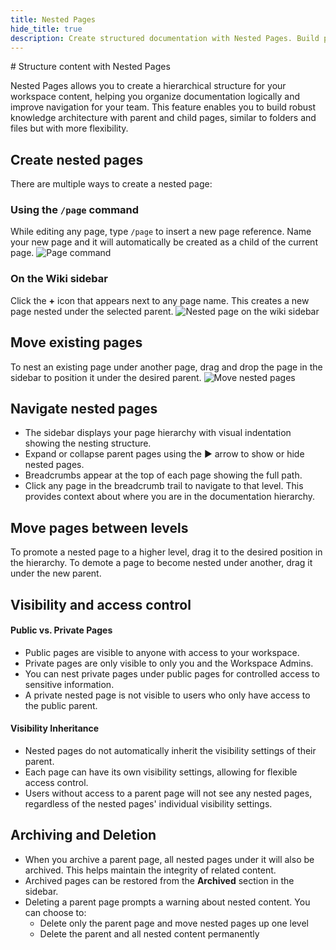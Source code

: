 ```yaml
---
title: Nested Pages
hide_title: true
description: Create structured documentation with Nested Pages. Build parent-child hierarchies, organize content logically, and improve navigation for your team's knowledge base.
---
```



<div className="tag-wrapper">
  # Structure content with Nested Pages
  <Tags tags={[{ name: "Business", link: "https://plane.so/pricing", additionalClass: "business" }]} />
</div>

Nested Pages allows you to create a hierarchical structure for your workspace content, helping you organize documentation logically and improve navigation for your team. This feature enables you to build robust knowledge architecture with parent and child pages, similar to folders and files but with more flexibility.

## Create nested pages

There are multiple ways to create a nested page:

### Using the `/page` command

While editing any page, type `/page` to insert a new page reference. Name your new page and it will automatically be created as a child of the current page.
![Page command](https://media.docs.plane.so/pages/page-command.webp#center)

### On the Wiki sidebar

Click the **+** icon that appears next to any page name. This creates a new page nested under the selected parent.
![Nested page on the wiki sidebar](https://media.docs.plane.so/pages/create-nested-page-sidebar.webp#center)

## Move existing pages

To nest an existing page under another page, drag and drop the page in the sidebar to position it under the desired parent.
![Move nested pages](https://media.docs.plane.so/pages/move-nested-pages.webp#center)

## Navigate nested pages

- The sidebar displays your page hierarchy with visual indentation showing the nesting structure.
- Expand or collapse parent pages using the ▶ arrow to show or hide nested pages.
- Breadcrumbs appear at the top of each page showing the full path.
- Click any page in the breadcrumb trail to navigate to that level. This provides context about where you are in the documentation hierarchy.

## Move pages between levels

To promote a nested page to a higher level, drag it to the desired position in the hierarchy. To demote a page to become nested under another, drag it under the new parent.

## Visibility and access control

#### Public vs. Private Pages

- Public pages are visible to anyone with access to your workspace.
- Private pages are only visible to only you and the Workspace Admins.
- You can nest private pages under public pages for controlled access to sensitive information.
- A private nested page is not visible to users who only have access to the public parent.

#### Visibility Inheritance

- Nested pages do not automatically inherit the visibility settings of their parent.
- Each page can have its own visibility settings, allowing for flexible access control.
- Users without access to a parent page will not see any nested pages, regardless of the nested pages' individual visibility settings.

## Archiving and Deletion

- When you archive a parent page, all nested pages under it will also be archived. This helps maintain the integrity of related content.
- Archived pages can be restored from the **Archived** section in the sidebar.
- Deleting a parent page prompts a warning about nested content. You can choose to:
  - Delete only the parent page and move nested pages up one level
  - Delete the parent and all nested content permanently

